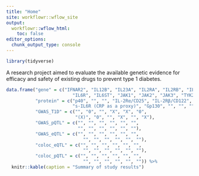 ---
title: "Home"
site: workflowr::wflow_site
output:
  workflowr::wflow_html:
    toc: false
editor_options:
  chunk_output_type: console
---

```{r}
library(tidyverse)
```

A research project aimed to evaluate the available genetic evidence
for efficacy and safety of existing drugs to prevent type 1 diabetes.

```{r}
data.frame("gene" = c("IFNAR2", "IL12B", "IL23A", "IL2RA", "IL2RB", "IL2RG",
                         "IL6R", "IL6ST", "JAK1", "JAK2", "JAK3", "TYK2"),
           "protein" = c("p40", "", "", "IL-2Rα/CD25", "IL-2Rβ/CD122", "γc/CD132",
                         "s-IL6R (CRP as a proxy)", "Gp130", "", "", "", ""),
           "GWAS_T1D" = c("", "0", "", "X", "X", "0", 
                          "(X)", "0", "", "X", "", "X"),
           "GWAS_pQTL" = c("", "", "", "", "", "", 
                           "", "", "", "", "", ""),
           "GWAS_eQTL" = c("", "", "", "", "", "", 
                             "", "", "", "", "", ""),
           "coloc_eQTL" = c("", "", "", "", "", "", 
                             "", "", "", "", "", ""),
           "coloc_pQTL" = c("", "", "", "", "", "", 
                             "", "", "", "", "", "")) %>%
  knitr::kable(caption = "Summary of study results")
```


